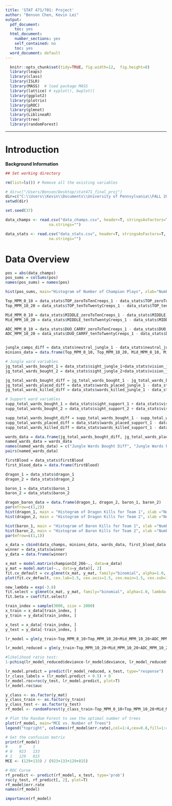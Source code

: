```yaml
---
title: 'STAT 471/701: Project'
author: "Benson Chen, Kevin Lei"
output:
  pdf_document:
    toc: yes
  html_document:
    number_sections: yes
    self_contained: no
    toc: yes
  word_document: default
---
```

```r
  knitr::opts_chunk$set(tidy=TRUE, fig.width=12,  fig.height=8)
  library(leaps)
  library(class)
  library(ISLR)
  library(MASS)  # load package MASS
  library(lattice) # xyplot(), bwplot()
  library(ggplot2)
  library(plotrix)
  library(pROC)
  library(glmnet)
  library(LiblineaR)
  library(tree)
  library(randomForest)
```

_________________________________________________________________________
# Introduction
**Background Information**


```r
## Set working directory

rm(list=ls()) # Remove all the existing variables

# dir=c("/Users/Benson/Desktop/stat471_final_proj")
dir=c("C:\\Users\\Kevin\\Documents\\University of Pennsylvania\\FALL 2015\\STAT 471\\Final Project\\code")
setwd(dir)

set.seed(37)

data_champs <- read.csv("data_champs.csv", header=T, stringsAsFactors=T, as.is=T, 
                   na.strings="")

data_stats <- read.csv("data_stats.csv", header=T, stringsAsFactors=T, as.is=T, 
                   na.strings="")
```

# Data Overview

```r

pos = abs(data_champs)
pos_sums = colSums(pos)
names(pos_sums) = names(pos)

hist(pos_sums, main="Histogram of Number of Champion Plays", xlab="Number of Champion Plays", ylab="Frequency", breaks=20, cex.lab=1.5, cex.axis=1.5, cex.main=1.5, cex.sub=1.5)

```


```r
Top_MPM_0_10 = data_stats$TOP_zeroToTenCreeps_1 - data_stats$TOP_zeroToTenCreeps_2
Top_MPM_10_20 = data_stats$TOP_tenToTwentyCreeps_1 - data_stats$TOP_tenToTwentyCreeps_2

Mid_MPM_0_10 = data_stats$MIDDLE_zeroToTenCreeps_1 - data_stats$MIDDLE_zeroToTenCreeps_2
Mid_MPM_10_20 = data_stats$MIDDLE_tenToTwentyCreeps_1 - data_stats$MIDDLE_tenToTwentyCreeps_2

ADC_MPM_0_10 = data_stats$DUO_CARRY_zeroToTenCreeps_1 - data_stats$DUO_CARRY_zeroToTenCreeps_2
ADC_MPM_10_20 = data_stats$DUO_CARRY_tenToTwentyCreeps_1 - data_stats$DUO_CARRY_tenToTwentyCreeps_2


jungle_camps_diff = data_stats$neutral_jungle_1 - data_stats$neutral_jungle_2
minions_data = data.frame(Top_MPM_0_10, Top_MPM_10_20, Mid_MPM_0_10, Mid_MPM_10_20, ADC_MPM_0_10, ADC_MPM_10_20, jungle_camps_diff)
```


```r
# Jungle ward variables
jg_total_wards_bought_1 = data_stats$sight_jungle_1+data_stats$vision_jungle_1
jg_total_wards_bought_2 = data_stats$sight_jungle_2+data_stats$vision_jungle_2

jg_total_wards_bought_diff = jg_total_wards_bought_1 - jg_total_wards_bought_2
jg_total_wards_placed_diff = data_stats$wards_placed_jungle_1 - data_stats$wards_placed_jungle_2
jg_total_wards_killed_diff = data_stats$wards_killed_jungle_1 - data_stats$wards_killed_jungle_2

# Support ward variables
supp_total_wards_bought_1 = data_stats$sight_support_1 + data_stats$vision_support_1
supp_total_wards_bought_2 = data_stats$sight_support_2 + data_stats$vision_support_2

supp_total_wards_bought_diff = supp_total_wards_bought_1 - supp_total_wards_bought_2
supp_total_wards_placed_diff = data_stats$wards_placed_support_1 - data_stats$wards_placed_support_2
supp_total_wards_killed_diff = data_stats$wards_killed_support_1 - data_stats$wards_killed_support_2

wards_data = data.frame(jg_total_wards_bought_diff, jg_total_wards_placed_diff, jg_total_wards_killed_diff, supp_total_wards_bought_diff, supp_total_wards_placed_diff, supp_total_wards_killed_diff)
named_wards_data = wards_data
names(named_wards_data) = c("Jungle Wards Bought Diff", "Jungle Wards Placed Diff", "Jungle Wards Killed Diff", "Support Wards Bought Diff", "Support Wards Placed Diff", "Support Wards Killed Diff")
pairs(named_wards_data)
```

```r
firstBlood = data_stats$firstBlood
first_blood_data = data.frame(firstBlood)
```

```r
dragon_1 = data_stats$dragon_1
dragon_2 = data_stats$dragon_2

baron_1 = data_stats$baron_1
baron_2 = data_stats$baron_2

dragon_baron_data = data.frame(dragon_1, dragon_2, baron_1, baron_2)
par(mfrow=c(1,2))
hist(dragon_1, main = "Histogram of Dragon Kills for Team 1", xlab ="Number of Dragon Kills", cex.lab=1.5, cex.axis=1.5, cex.main=1.5, cex.sub=1.5)
hist(dragon_2, main = "Histogram of Dragon Kills for Team 2", xlab ="Number of Dragon Kills", cex.lab=1.5, cex.axis=1.5, cex.main=1.5, cex.sub=1.5)

hist(baron_1, main = "Histogram of Baron Kills for Team 1", xlab ="Number of Baron Kills", cex.lab=1.5, cex.axis=1.5, cex.main=1.5, cex.sub=1.5)
hist(baron_2, main = "Histogram of Baron Kills for Team 2", xlab ="Number of Baron Kills", cex.lab=1.5, cex.axis=1.5, cex.main=1.5, cex.sub=1.5)
par(mfrow=c(1,1))
```

```r
x_data = cbind(data_champs, minions_data, wards_data, first_blood_data, dragon_baron_data)
winner = data_stats$winner
y_data = data.frame(winner)
```

```r
x_mat = model.matrix(championId_266~., data=x_data)
y_mat = model.matrix(~., data=y_data)[, 2]
fit.cv_default = cv.glmnet(x_mat, y_mat, family="binomial", alpha=1.0, nfolds=10, type.measure="class") 
plot(fit.cv_default, cex.lab=1.5, cex.axis=1.5, cex.main=1.5, cex.sub=1.5)

new_lambda = exp(-3.8)
fit.select = glmnet(x_mat, y_mat, family="binomial", alpha=1.0, lambda = new_lambda)
fit.beta = coef(fit.select)
```

```r
train_index = sample(3000, size = 2000)
x_train = x_data[train_index, ]
y_train = y_data[train_index, ]

x_test = x_data[-train_index, ]
y_test = y_data[-train_index, ]
```
 
```r
lr_model = glm(y_train~Top_MPM_0_10+Top_MPM_10_20+Mid_MPM_10_20+ADC_MPM_0_10+ADC_MPM_10_20+jungle_camps_diff+supp_total_wards_placed_diff+firstBlood+dragon_1+dragon_2+baron_1+baron_2,family=binomial(logit), data=x_train)

lr_model_reduced = glm(y_train~Top_MPM_10_20+Mid_MPM_10_20+ADC_MPM_10_20+jungle_camps_diff+supp_total_wards_placed_diff+firstBlood+dragon_1+dragon_2+baron_1+baron_2,family=binomial(logit), data=x_train)

#likelihood ratio test:
1-pchisq(lr_model_reduced$deviance-lr_model$deviance, lr_model_reduced$df.residual-lr_model$df.residual)

lr_model.predict = predict(lr_model_reduced, x_test, type="response")
lr_class_labels = (lr_model.predict > 0.5) + 0
lr_model.roc=roc(y_test, lr_model.predict, plot=T)
lr_model.roc$auc
```

```r
y_class <- as.factor(y_mat)
y_class_train <- as.factor(y_train)
y_class_test <- as.factor(y_test)
rf_model <- randomForest(y_class_train~Top_MPM_0_10+Top_MPM_10_20+Mid_MPM_10_20+ADC_MPM_0_10+ADC_MPM_10_20+jungle_camps_diff+supp_total_wards_placed_diff+firstBlood+dragon_1+dragon_2+baron_1+baron_2, data=x_train, mtry=10, ntree=500)

# Plot the Random Forest to see the optimal number of trees
plot(rf_model, main="MCE vs. Number of Trees")
legend("topright", colnames(rf_model$err.rate),col=1:4,cex=0.8,fill=1:4)

# Get the confusion matrix
print(rf_model)
#     0     1
# 0   923   133
# 1   129   815
MCE <- (129+133) / (923+133+129+815)

# ROC Curve
rf_predict <- predict(rf_model, x_test, type='prob')
roc(y_test, rf_predict[, 2], plot=T)
rf_model$err.rate
names(rf_model)

importance(rf_model)
```